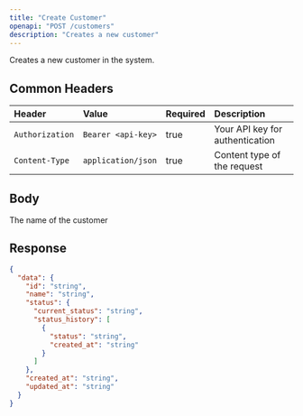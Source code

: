 ```yaml
---
title: "Create Customer"
openapi: "POST /customers"
description: "Creates a new customer"
---
```


Creates a new customer in the system.

## Common Headers

| Header          | Value              | Required | Description                     |
| :-------------- | :----------------- | :------- | :------------------------------ |
| `Authorization` | `Bearer <api-key>` | true     | Your API key for authentication |
| `Content-Type`  | `application/json` | true     | Content type of the request     |

## Body

<ParamField body="name" type="string" required>
  The name of the customer
</ParamField>

## Response

<ResponseExample>

```json Response
{
  "data": {
    "id": "string",
    "name": "string",
    "status": {
      "current_status": "string",
      "status_history": [
        {
          "status": "string",
          "created_at": "string"
        }
      ]
    },
    "created_at": "string",
    "updated_at": "string"
  }
}
```

</ResponseExample>

